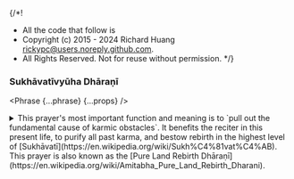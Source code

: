 {/*!
 * All the code that follow is
 * Copyright (c) 2015 - 2024 Richard Huang <rickypc@users.noreply.github.com>.
 * All Rights Reserved. Not for reuse without permission.
 */}


### Sukhāvatīvyūha Dhāraṇī

<Phrase {...phrase} {...props} />

<details>
  <summary>
    This prayer's most important function and meaning is to `pull out the fundamental cause of karmic obstacles`.
    It benefits the reciter in this present life, to purify all past karma, and bestow rebirth in the highest level of [Sukhāvatī](https://en.wikipedia.org/wiki/Sukh%C4%81vat%C4%AB).
    This prayer is also known as the [Pure Land Rebirth Dhāraṇī](https://en.wikipedia.org/wiki/Amitabha_Pure_Land_Rebirth_Dharani).
  </summary>
  <div>
    <MultiLingual {...phrase} />
  </div>
</details>
